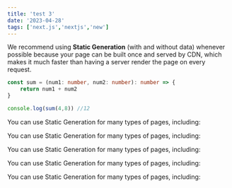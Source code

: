 ```yaml
---
title: 'test 3'
date: '2023-04-28'
tags: ['next.js','nextjs','new']
---
```


We recommend using **Static Generation** (with and without data) whenever possible because your page can be built once and served by CDN, which makes it much faster than having a server render the page on every request.

```ts
const sum = (num1: number, num2: number): number => {
    return num1 + num2
}

console.log(sum(4,8)) //12
```

You can use Static Generation for many types of pages, including:

You can use Static Generation for many types of pages, including:

You can use Static Generation for many types of pages, including:

You can use Static Generation for many types of pages, including:

You can use Static Generation for many types of pages, including:

 